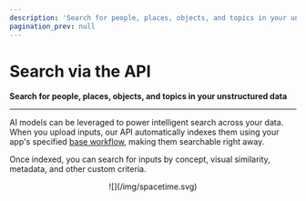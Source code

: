 ```yaml
---
description: 'Search for people, places, objects, and topics in your unstructured data.'
pagination_prev: null
---
```


# Search via the API

**Search for people, places, objects, and topics in your unstructured data**
<hr />


AI models can be leveraged to power intelligent search across your data. When you upload inputs, our API automatically indexes them using your app's specified [base workflow](https://docs.clarifai.com/portal-guide/workflows/base-workflows), making them searchable right away. 

Once indexed, you can search for inputs by concept, visual similarity, metadata, and other custom criteria.

<center>
![](/img/spacetime.svg)
</center>


<DocCardList items={useCurrentSidebarCategory().items}/>
